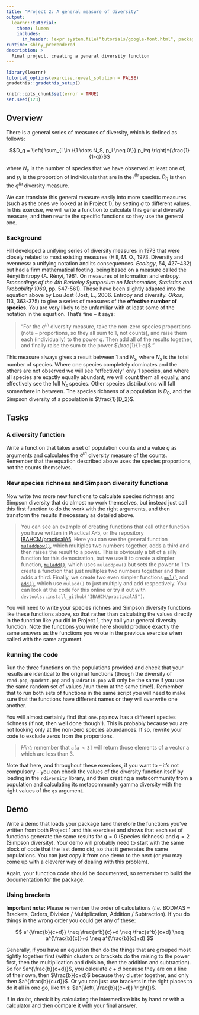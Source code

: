 ```yaml
---
title: "Project 2: A general measure of diversity"
output:
  learnr::tutorial:
    theme: lumen
    includes:
      in_header: !expr system.file("tutorials/google-font.html", package = "RPiR")
runtime: shiny_prerendered
description: >
  Final project, creating a general diversity function
---
```


```r
library(learnr)
tutorial_options(exercise.reveal_solution = FALSE)
gradethis::gradethis_setup()

knitr::opts_chunk$set(error = TRUE)
set.seed(123)
```


## Overview

There is a general series of measures of diversity, which is defined as 
follows:

$$D_q = \left( \sum_{i \in \{1 \dots N_S, p_i \neq 0\}} p_i^q \right)^{\frac{1}{1-q}}$$

where $N_s$ is the number of species that we have observed at least one of, and
$p_i$ is the proportion of individuals that are in the $i^{th}$ species. $D_q$ 
is then the $q^{th}$ diversity measure.

We can translate this general measure easily into more specific measures (such 
as the ones we looked at in Project 1), by setting $q$ to different values. In 
this exercise, we will write a function to calculate this general diversity
measure, and then rewrite the specific functions so they use the general one.

### Background

Hill developed a unifying series of diversity measures in 1973 that were 
closely related to most existing measures (Hill, M. O., 1973. Diversity and
evenness: a unifying notation and its consequences. *Ecology*, 54, 427--432) but 
had a firm mathematical footing, being based on a measure called the Rényi 
Entropy (A. Rényi, 1961. On measures of information and entropy. *Proceedings
of the 4th Berkeley Symposium on Mathematics, Statistics and Probability 1960*,
pp. 547-561). These have been slightly adapted into the equation above by Lou 
Jost (Jost, L., 2006. Entropy and diversity. *Oikos*, 113, 363-375) to give a 
series of measures of the **effective number of species**. You are very likely 
to be unfamiliar with at least some of the notation in the equation. That's 
fine -- it says:

> "For the $q^{th}$ diversity measure, take the non-zero species proportions 
(note -- proportions, so they all sum to 1, not counts), and raise them each 
(individually) to the power $q$. Then add all of the results together, and 
finally raise the sum to the power $\frac{1}{1-q}$."

This measure always gives a result between 1 and $N_s$, where $N_s$ is the 
total number of species. Where one species completely dominates and the others 
are not observed we will see "effectively" only 1 species, and where all 
species are exactly equally abundant, we will count them all equally, and 
effectively see the full $N_s$ species. Other species distributions will fall 
somewhere in between. The species richness of a population is $D_0$, and the 
Simpson diversity of a population is $\frac{1}{D_2}$.

## Tasks

### A diversity function

Write a function that takes a set of population counts and a value $q$ as 
arguments and calculates the $q^{th}$ diversity measure of the counts. Remember 
that the equation described above uses the species proportions, not the counts 
themselves.

### New species richness and Simpson diversity functions

Now write two more new functions to calculate species richness and Simpson 
diversity that do almost no work themselves, but instead just call this first 
function to do the work with the right arguments, and then transform the
results if necessary as detailed above.

> You can see an example of creating functions that call other function you have
written in Practical A-5, or the repository
[IBAHCM/practicalA5](https://github.com/IBAHCM/practicalA5). Here you can see
the general function
[`muladdpow()`](https://github.com/IBAHCM/practicalA5/blob/master/R/muladdpow.R),
which multiples two numbers together, adds a third and then raises the result to
a power. This is obviously a bit of a silly function for this demostration, but
we use it to create a simpler function,
[`muladd()`](https://github.com/IBAHCM/practicalA5/blob/master/R/muladd.R),
which uses `muladdpow()` but sets the power to 1 to create a function that just
multiples two numbers together and then adds a third. Finally, we create two
even simpler functions
[`mul()`](https://github.com/IBAHCM/practicalA5/blob/master/R/mul.R)
and [`add()`](https://github.com/IBAHCM/practicalA5/blob/master/R/add.R), which
use `muladd()` to just multiply and add respectively. You can look at the
code for this online or try it out with `devtools::install_github("IBAHCM/practicalA5")`.

You will need to write your species richnes and Simpson diversity functions like
these functions above, so that rather than calculating the values directly in
the function like you did in Project 1, they call your general diversity
function. Note the functions you write here should produce exactly the same
answers as the functions you wrote in the previous exercise when called with 
the same argument.

### Running the code

Run the three functions on the populations provided and check that your results 
are identical to the original functions (though the diversity of `rand.pop`, 
`quadrat.pop` and `quadrat10.pop` will only be the same if you use the same 
random set of values / run them at the same time!). Remember that to run both 
sets of functions in the same script you will need to make sure that the 
functions have different names or they will overwrite one another.

You will almost certainly find that `one.pop` now has a different species 
richness (if not, then well done though!). This is probably because you are not 
looking only at the non-zero species abundances. If so, rewrite your code to 
exclude zeros from the proportions.

> *Hint:* remember that `a[a < 3]` will return those elements of a vector a which 
are less than 3.

Note that here, and throughout these exercises, if you want to -- it's not
compulsory -- you can check the values of the diversity function itself by 
loading in the `rdiversity` library, and then creating a metacommunity from a 
population and calculating its metacommunity gamma diversity with the right 
values of the `qs` argument.

## Demo

Write a demo that loads your package (and therefore the functions you've written
from both Project 1 and this exercise) and shows that each set of functions 
generate the same results for $q = 0$ (Species richness) and $q = 2$
(Simpson diversity). Your demo will probably need to start with the same block
of code that the last demo did, so that it generates the same populations. You
can just copy it from one demo to the next (or you may come up with a cleverer
way of dealing with this problem).

Again, your function code should be documented, so remember to build the
documentation for the package.

### Using brackets

**Important note:** Please remember the order of calculations (*i.e.* BODMAS --
Brackets, Orders, Division / Multiplication, Addition / Subtraction). If you 
do things in the wrong order you could get any of these:

$$
a^{\frac{b}{c+d}} \neq \frac{a^b}{c}+d \neq \frac{a^b}{c+d} \neq a^{\frac{b}{c}}+d \neq a^{\frac{b}{c}+d}
$$

Generally, if you have an equation then do the things that are grouped most
tightly together first (within clusters or brackets do the raising to the power
first, then the multiplication and division, then the addition and subtraction).
So for $a^{\frac{b}{c+d}}$, you calculate $c+d$ because they are on a line of
their own, then $\frac{b}{c+d}$ because they cluster together, and only then 
$a^{\frac{b}{c+d}}$. Or you can just use brackets in the right places to do it 
all in one go, like this: $a^{\left( \frac{b}{(c+d)} \right)}$.

If in doubt, check it by calculating the intermediate bits by hand or with a 
calculator and then compare it with your final answer.
